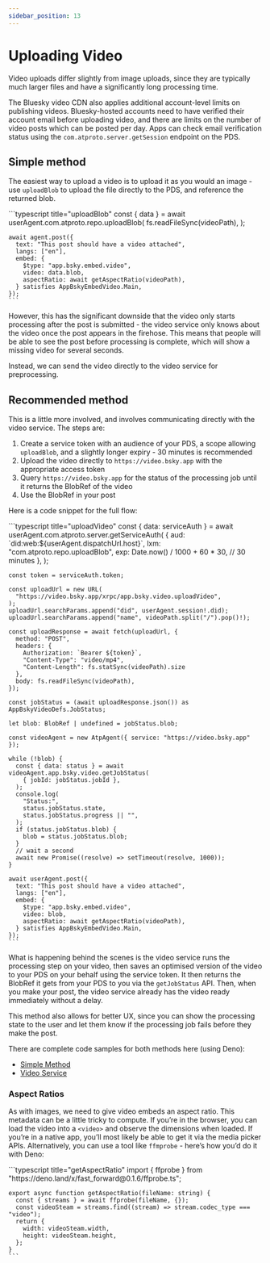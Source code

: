 ```yaml
---
sidebar_position: 13
---
```



# Uploading Video

Video uploads differ slightly from image uploads, since they are typically much larger files and have a significantly long processing time.

The Bluesky video CDN also applies additional account-level limits on publishing videos. Bluesky-hosted accounts need to have verified their account email before uploading video, and there are limits on the number of video posts which can be posted per day. Apps can check email verification status using the `com.atproto.server.getSession` endpoint on the PDS.

## Simple method

The easiest way to upload a video is to upload it as you would an image - use `uploadBlob` to upload the file directly to the PDS, and reference the returned blob.

<Tabs groupId="sdk">
  <TabItem value="ts" label="Typescript">
    ```typescript title="uploadBlob"
    const { data } = await userAgent.com.atproto.repo.uploadBlob(
      fs.readFileSync(videoPath),
    );

    await agent.post({
      text: "This post should have a video attached",
      langs: ["en"],
      embed: {
        $type: "app.bsky.embed.video",
        video: data.blob,
        aspectRatio: await getAspectRatio(videoPath),
      } satisfies AppBskyEmbedVideo.Main,
    });
    ```
  </TabItem>
</Tabs>

However, this has the significant downside that the video only starts processing after the post is submitted - the video service only knows about the video once the post appears in the firehose. This means that people will be able to see the post before processing is complete, which will show a missing video for several seconds.

Instead, we can send the video directly to the video service for preprocessing.

## Recommended method

This is a little more involved, and involves communicating directly with the video service. The steps are:

1. Create a service token with an audience of your PDS, a scope allowing `uploadBlob`, and a slightly longer expiry - 30 minutes is recommended
2. Upload the video directly to `https://video.bsky.app` with the appropriate access token
3. Query `https://video.bsky.app` for the status of the processing job until it returns the BlobRef of the video
4. Use the BlobRef in your post

Here is a code snippet for the full flow:

<Tabs groupId="sdk">
  <TabItem value="ts" label="Typescript">
    ```typescript title="uploadVideo"
    const { data: serviceAuth } = await userAgent.com.atproto.server.getServiceAuth(
      {
        aud: `did:web:${userAgent.dispatchUrl.host}`,
        lxm: "com.atproto.repo.uploadBlob",
        exp: Date.now() / 1000 + 60 * 30, // 30 minutes
      },
    );

    const token = serviceAuth.token;

    const uploadUrl = new URL(
      "https://video.bsky.app/xrpc/app.bsky.video.uploadVideo",
    );
    uploadUrl.searchParams.append("did", userAgent.session!.did);
    uploadUrl.searchParams.append("name", videoPath.split("/").pop()!);

    const uploadResponse = await fetch(uploadUrl, {
      method: "POST",
      headers: {
        Authorization: `Bearer ${token}`,
        "Content-Type": "video/mp4",
        "Content-Length": fs.statSync(videoPath).size
      },
      body: fs.readFileSync(videoPath),
    });

    const jobStatus = (await uploadResponse.json()) as AppBskyVideoDefs.JobStatus;

    let blob: BlobRef | undefined = jobStatus.blob;

    const videoAgent = new AtpAgent({ service: "https://video.bsky.app" });

    while (!blob) {
      const { data: status } = await videoAgent.app.bsky.video.getJobStatus(
        { jobId: jobStatus.jobId },
      );
      console.log(
        "Status:",
        status.jobStatus.state,
        status.jobStatus.progress || "",
      );
      if (status.jobStatus.blob) {
        blob = status.jobStatus.blob;
      }
      // wait a second
      await new Promise((resolve) => setTimeout(resolve, 1000));
    }

    await userAgent.post({
      text: "This post should have a video attached",
      langs: ["en"],
      embed: {
        $type: "app.bsky.embed.video",
        video: blob,
        aspectRatio: await getAspectRatio(videoPath),
      } satisfies AppBskyEmbedVideo.Main,
    });
    ```
  </TabItem>
</Tabs>

What is happening behind the scenes is the video service runs the processing step on your video, then saves an optimised version of the video to your PDS on your behalf using the service token. It then returns the BlobRef it gets from your PDS to you via the `getJobStatus` API. Then, when you make your post, the video service already has the video ready immediately without a delay.

This method also allows for better UX, since you can show the processing state to the user and let them know if the processing job fails before they make the post.

There are complete code samples for both methods here (using Deno):

- [Simple Method](https://gist.github.com/mozzius/39a21b19f0d3af4caead07a3152257f9)
- [Video Service](https://gist.github.com/mozzius/5cbbd15e12cdc0cb1d0d992b7c3b1d0f)

### Aspect Ratios

As with images, we need to give video embeds an aspect ratio. This metadata can be a little tricky to compute. If you’re in the browser, you can load the video into a `<video>` and observe the dimensions when loaded. If you’re in a native app, you’ll most likely be able to get it via the media picker APIs. Alternatively, you can use a tool like `ffmprobe` - here’s how you’d do it with Deno:

<Tabs groupId="sdk">
  <TabItem value="ts" label="Deno">
    ```typescript title="getAspectRatio"
    import { ffprobe } from "https://deno.land/x/fast_forward@0.1.6/ffprobe.ts";

    export async function getAspectRatio(fileName: string) {
      const { streams } = await ffprobe(fileName, {});
      const videoSteam = streams.find((stream) => stream.codec_type === "video");
      return {
        width: videoSteam.width,
        height: videoSteam.height,
      };
    }
    ```
  </TabItem>
</Tabs>
